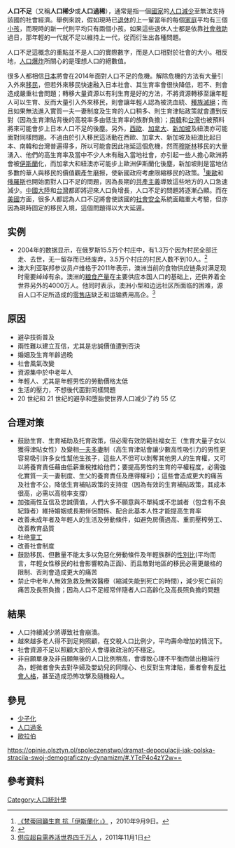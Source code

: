{{original research|time=2017-12-04T15:29:27+00:00}}
'''人口不足'''（又稱'''人口稀少'''或'''人口過稀'''），通常是指一個[[国家|國家]]的[[人口減少|人口減少]]至無法支持該國的社會經濟。舉例來說，假如現時已[[退休|退休]]的上一輩當年的每個[[家庭|家庭]]平均有三個[[儿童|小孩]]，而現時的新一代則平均只有兩個小孩。如果這些退休人士都是依靠[[社會救助|社會救助]]過日，那年輕的一代就不足以維持上一代，從而衍生出各種問題。

人口不足這概念的重點並不是人口的實際數字，而是人口相對於社會的大小。相反地，[[人口爆炸|人口爆炸]]所關心的是理想人口的絕數值。

很多人都相信[[日本|日本]]將會在2014年面對人口不足的危機。解除危機的方法有大量引入外來[[移民|移民]]，但若外來移民快速融入日本社會、其生育率會很快降低，若不、則會造成嚴重社會問題；轉移大量資源以有利生育是好的方法，不將資源轉移至讓年輕人可以生育、反而大量引入外來移民，則會讓年輕人認為被洗血統、[[種族滅絕|種族滅絕]]；而且如果無法進入實質一夫一妻制度及生育的人口稍多、則生育津貼政策就會遭到反對（因為生育津貼背後的高稅率多由低生育率的族群負擔）；[[南韓|南韓]]和[[台灣|台灣]]也被預料將來可能會步上日本人口不足的後塵。另外，[[西欧|西歐]]、[[加拿大|加拿大]]、[[新加坡|新加坡]]及紐澳亦可能面對同樣問題。不過由於引入移民這活動在西歐、加拿大、新加坡及紐澳比起日本、南韓和台灣普遍得多，所以可能會因此拖延這個危機，然而[[穆斯林|穆斯林]]移民的大量湧入、他們的高生育率及當中不少人未有融入當地社會，亦引起一些人擔心歐洲將會被[[伊斯蘭|伊斯蘭]]化，而加拿大和紐澳亦可能步上歐洲伊斯蘭化後塵，新加坡則是當地佔多數的華人與移民的價值觀產生磨擦，使新國政府考慮限縮移民的政策。<ref>[http://paper.wenweipo.com/2010/09/09/GJ1009090006.htm 《梵蒂岡籲生育 抗「伊斯蘭化」》] {{Wayback|url=http://paper.wenweipo.com/2010/09/09/GJ1009090006.htm |date=20100914000546 }}，2010年9月9日。</ref>[[东欧|東歐]]和[[俄罗斯|俄羅斯]]也開始面對人口不足的問題，因為長期的[[共产主义|共產主義]]導致這些地方的人口急速減少。[[中國大陸|中國大陸]]和[[台灣|台灣]]都即將迎來人口負增長，人口不足的問題將逐漸凸顯。而在[[美國|美國]]方面，很多人都認為人口不足將會使該國的[[社會安全|社會安全]]系統面臨重大考驗，但亦因為現時固定的移民入境，這個問題得以大大延遲。

== 实例 ==
* 2004年的数据显示，在俄罗斯15.5万个村庄中，有1.3万个因为村民全部迁走、去世，无一留存而已经废弃，3.5万个村庄的村民人数不到10人。<ref>{{Cite web |url=http://city.ifeng.com/cshm/20111224/193480.shtml |title=苏联解体后逐渐被荒废的西伯利亚“人工城市” |accessdate=2015-01-12 |archive-date=2012-05-18 |archive-url=https://web.archive.org/web/20120518173236/http://city.ifeng.com/cshm/20111224/193480.shtml |dead-url=no }}</ref>
* 澳大利亚联邦参议员卢维格于2011年表示，澳洲当前的食物供应链条对满足现时需要绰绰有余。澳洲的[[各国谷物产量列表|粮食产量]]在主要供应本国人口的基础上，还供养着全世界另外的4000万人。他同时表示，澳洲小型和边远社区所面临的困难，源自人口不足所造成的[[零售店|零售店]]缺乏和运输费用高企。<ref>[http://news.nzchinese.com/xxlxw/111096.html 供应超自需养活世界四千万人] {{Webarchive|url=https://archive.is/20140527151938/http://news.nzchinese.com/xxlxw/111096.html |date=2014-05-27 }}，2011年11月1日</ref>

==原因==
*避孕技術普及
*兩性難以建立互信，尤其是忠誠價值遭到否決
*婚姻及生育年齡過晚
*社會風氣改變
*資源集中於中老年人
*年輕人、尤其是年輕男性的勞動價格太低
*生活的壓力，不想後代面對同樣問題
* 20 世纪和 21 世纪的避孕和堕胎使世界人口减少了约 55 亿

== 合理对策 ==
* 鼓励生育、生育補助及托育政策，但必需有效防範社福女王（生育大量子女以獲得津貼女性）及變相[[一夫多妻|一夫多妻]]制（高生育津貼會讓少數高性吸引力的男性更容易吸引許多女性幫他生孩子，這些人不但可以剝奪其他男人的生育權，又可以將養育責任藉由低薪重稅推給他們；要提高男性的生育的平權程度，必需強化實質一夫一妻制度、生父的養育責任及應得權利）；這些會造成更大的痛苦及社會不公，降低生育補貼政策的支持度（因為有效的生育補貼政策，其成本很高，必需以高稅率支撐）
* 加強兩性互信及忠誠價值，人們大多不願意與不單純或不忠誠者（包含有不良紀錄者）維持婚姻或長期伴侶關係、配合此基本人性才能提高生育率
* 改善未成年者及年輕人的生活及勞動條件，如避免房價過高、重罰壓榨勞工、改善教育品質
* 杜绝[[童工|童工]]
* 改善社會制度
* 鼓励移民、但數量不能太多以免惡化勞動條件及年輕族群的[[性別比|性別比]](平均而言，年輕女性移民的社會影響較為正面)、而且敵對地區的移民必需更嚴格的限制、否則會造成更大的痛苦
* 禁止中老年人無效急救及無效醫療（縮減失能到死亡的時間），減少死亡前的痛苦及長照負擔；因為人口不足經常伴隨者人口高齡化及高長照負擔的問題

== 結果==
*人口持續減少將導致社會崩潰。
*越來越多老人得不到足夠照顧，在交稅人口比例少，平均壽命增加的情況下。
*社會資源不足以照顧大部份人會導致政治的不穩定。
*非自願單身及非自願無後的人口比例稍高，會導致心理不平衡而做出極端行為，輕微者會失去對孕婦及嬰幼兒的同理心、也反對生育津貼，重者會有[[反社會人格|反社會人格]]，甚至造成恐怖攻擊及隨機殺人。

== 參見 ==
* [[少子化|少子化]]
* [[人口過多|人口過多]]
* [[歐拉伯|歐拉伯]]

https://opinie.olsztyn.pl/spoleczenstwo/dramat-depopulacji-jak-polska-stracila-swoj-demograficzny-dynamizm/#.YTeP4o4zY2w== {{Wayback|url=https://opinie.olsztyn.pl/spoleczenstwo/dramat-depopulacji-jak-polska-stracila-swoj-demograficzny-dynamizm/#.YTeP4o4zY2w== |date=20210830191116 }} 

== 參考資料 ==
{{reflist}}

{{人口}}

[[Category:人口統計學|Category:人口統計學]]